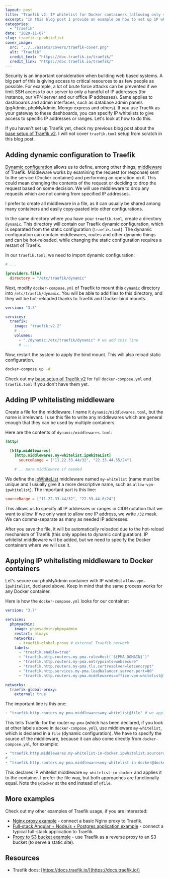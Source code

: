 ```yaml
---
layout: post
title: "Traefik v2: IP whitelist for Docker containers (allowing only specified IP addresses)"
excerpt: "In this blog post I provide an example on how to set up IP whitelist for Docker containers, such as database interfaces and private monitoring dashboards using Traefik v2."
categories:
  - "Traefik"
date: "2020-11-07"
slug: traefik-ip-whitelist
cover_image:
  src: "../../assets/covers/traefik-cover.png"
  alt: "Traefik"
  credit_text: "https://doc.traefik.io/traefik/"
  credit_link: "https://doc.traefik.io/traefik/"
---
```


Security is an important consideration when building web based systems. A big part of this is giving access to critical resources to as few people as possible. For example, a lot of brute force attacks can be prevented if we limit SSH access to our server to only a handful of IP addresses (for instance, our VPN server and our office IP addresses). Same applies to dashboards and admin interfaces, such as database admin panels (pgAdmin, phpMyAdmin, Mongo express and others). If you use Traefik as your gateway to these dashboards, you can specify IP whitelists to give access to specific IP addresses or ranges. Let's look at how to do this.

If you haven't set up Traefik yet, check my previous blog post about the [base setup of Traefik v2](/blog/traefik-basic-setup). I will not cover `traefik.toml` setup from scratch in this blog post.

## Adding dynamic configuration to Traefik

[Dynamic configuration](https://doc.traefik.io/traefik/getting-started/configuration-overview/#the-dynamic-configuration) allows us to define, among other things, [middleware](https://docs.traefik.io/middlewares/overview/) of Traefik. Middleware works by examining the request (or response) sent to the service (Docker container) and performing an operation on it. This could mean changing the contents of the request or deciding to drop the request based on some decision. We will use middleware to drop any requests which are not coming from specified IP addresses.

I prefer to create all middleware in a file, as it can usually be shared among many containers and easily copy-pasted into other configurations.

In the same directory where you have your `traefik.toml`, create a directory `dynamic`. This directory will contain our Traefik dynamic configuration, which is separated from the static configuration (`traefik.toml`). The dynamic configuration can contain middlewares, routes and other dynamic things and can be hot-reloaded, while changing the static configuration requires a restart of Traefik.

In our `traefik.toml`, we need to import dynamic configuration:

```toml
# ...

[providers.file]
  directory = "/etc/traefik/dynamic"
```

Next, modify `docker-compose.yml` of Traefik to mount this `dynamic` directory into `/etc/traefik/dynamic`. You will be able to add files to this directory, and they will be hot-reloaded thanks to Traefik and Docker bind mounts.

```yaml
version: "3.3"

services:
  traefik:
    image: "traefik:v2.2"
    # ...
    volumes:
      - "./dynamic:/etc/traefik/dynamic" # we add this line
      # ...
```

Now, restart the system to apply the bind mount. This will also reload static configuration.

```bash
docker-compose up -d
```

Check out my [base setup of Traefik v2](/blog/traefik-basic-setup) for full `docker-compose.yml` and `traefik.toml` if you don't have them yet.

<p></p>

## Adding IP whitelisting middleware

Create a file for the middleware. I name it `dynamic/middlewares.toml`, but the name is irrelevant. I use this file to write any middlewares which are general enough that they can be used by multiple containers.

Here are the contents of `dynamic/middlewares.toml`:

```toml
[http]

  [http.middlewares]
    [http.middlewares.my-whitelist.ipWhiteList]
      sourceRange = ["11.22.33.44/32", "22.33.44.55/24"]

    # .. more middleware if needed
```

We define the [ipWhiteList](https://doc.traefik.io/traefik/middlewares/ipwhitelist/) middleware named `my-whitelist` (name must be unique and I usually give it a more descriptive name, such as `allow-vpn-ipwhitelist`). The important part is this line:

```toml
sourceRange = ["11.22.33.44/32", "22.33.44.0/24"]
```

This allows us to specify all IP addresses or ranges in CIDR notation that we want to allow. If we only want to allow one IP address, we write `/32` mask. We can comma-separate as many as needed IP addresses.

After you save the file, it will be automatically reloaded due to the hot-reload mechanism of Traefik (this only applies to dynamic configuration). IP whitelist middleware will be added, but we need to specify the Docker containers where we will use it.

## Applying IP whitelisting middleware to Docker containers

Let's secure our phpMyAdmin container with IP whitelist `allow-vpn-ipwhitelist`, declared above. Keep in mind that the same process works for any Docker container.

Here is how the `docker-compose.yml` looks for our container:

```yaml
version: "3.7"

services:
  phpmyadmin:
    image: phpmyadmin/phpmyadmin
    restart: always
    networks:
      - traefik-global-proxy # external Traefik network
    labels:
      - "traefik.enable=true"
      - "traefik.http.routers.my-pma.rule=Host(`${PMA_DOMAIN}`)"
      - "traefik.http.routers.my-pma.entrypoints=websecure"
      - "traefik.http.routers.my-pma.tls.certresolver=letsencrypt"
      - "traefik.http.services.my-pma.loadbalancer.server.port=80"
      - "traefik.http.routers.my-pma.middlewares=office-vpn-whitelist@file" # we apply our middleware

networks:
  traefik-global-proxy:
    external: true
```

The important line is this one:

```yaml
- "traefik.http.routers.my-pma.middlewares=my-whitelist@file" # we apply our middleware
```

This tells Traefik: for the router `my-pma` (which has been declared, if you look at other labels above in `docker-compose.yml`), use middleware `my-whitelist`, which is declared in a `file` (dynamic configuration). We have to specify the source of the middleware, because it can also come directly from `docker-compose.yml`, for example:

```yaml
- "traefik.http.middlewares.my-whitelist-in-docker.ipwhitelist.sourcerange=11.22.33.44/32, 22.33.44.0/24" # we declare our middleware
# ...
- "traefik.http.routers.my-pma.middlewares=my-whitelist-in-docker@docker" # we apply our middleware
```

This declares IP whitelist middleware `my-whitelist-in-docker` and applies it to the container. I prefer the file way, but both approaches are functionally equal. Note the `@docker` at the end instead of `@file`.

## More examples

Check out my other examples of Traefik usage, if you are interested:

- [Nginx proxy example](/blog/traefik-nginx-proxy) - connect a basic Nginx proxy to Traefik.
- [Full-stack Angular + Node.js + Postgres application example](/blog/traefik-nodejs-api-and-db) - connect a typical full-stack application to Traefik.
- [Proxy to S3 bucket example](/blog/traefik-s3-proxy) - use Traefik as a reverse proxy to an S3 bucket (to serve a static site).

<p></p>

## Resources

- Traefik docs: [https://docs.traefik.io/](https://docs.traefik.io/)
